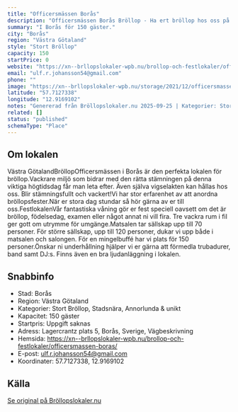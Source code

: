 ```yaml
---
title: "Officersmässen Borås"
description: "Officersmässen Borås Bröllop - Ha ert bröllop hos oss på Officersmässen Borås. Se vår fina Bröllopslokal. Skicka gärna en förfrågan så hjälper vi Er!"
summary: "I Borås för 150 gäster."
city: "Borås"
region: "Västra Götaland"
style: "Stort Bröllop"
capacity: 150
startPrice: 0
website: "https://xn--brllopslokaler-wpb.nu/brollop-och-festlokaler/officersmassen-boras/"
email: "ulf.r.johansson54@gmail.com"
phone: ""
image: "https://xn--brllopslokaler-wpb.nu/storage/2021/12/officersmassen-boras-brollop-brollopslokal-visningsbild.webp"
latitude: "57.7127338"
longitude: "12.9169102"
notes: "Genererad från Bröllopslokaler.nu 2025-09-25 | Kategorier: Stort Bröllop, Stadsnära, Annorlunda & unikt"
related: []
status: "published"
schemaType: "Place"
---
```


## Om lokalen

Västra GötalandBröllopOfficersmässen i Borås är den perfekta lokalen för bröllop.Vackrare miljö som bidrar med den rätta stämningen på denna viktiga högtidsdag får man leta efter. Även själva vigselakten kan hållas hos oss. Blir stämningsfullt och vackert!Vi har stor erfarenhet av att anordna bröllopsfester.När er stora dag stundar så hör gärna av er till oss.FestlokalenVår fantastiska våning gör er fest speciell oavsett om det är bröllop, födelsedag, examen eller något annat ni vill fira. Tre vackra rum i fil ger gott om utrymme för umgänge.Matsalen tar sällskap upp till 70 personer. För större sällskap, upp till 120 personer, dukar vi upp både i matsalen och salongen. För en mingelbuffé har vi plats för 150 personer.Önskar ni underhållning hjälper vi er gärna att förmedla trubadurer, band samt DJ:s. Finns även en bra ljudanläggning i lokalen.

## Snabbinfo

- Stad: Borås
- Region: Västra Götaland
- Kategorier: Stort Bröllop, Stadsnära, Annorlunda & unikt
- Kapacitet: 150 gäster
- Startpris: Uppgift saknas
- Adress: Lagercrantz plats 5, Borås, Sverige, Vägbeskrivning
- Hemsida: https://xn--brllopslokaler-wpb.nu/brollop-och-festlokaler/officersmassen-boras/
- E-post: ulf.r.johansson54@gmail.com
- Koordinater: 57.7127338, 12.9169102

## Källa

[Se original på Bröllopslokaler.nu](https://xn--brllopslokaler-wpb.nu/brollop-och-festlokaler/officersmassen-boras/)
